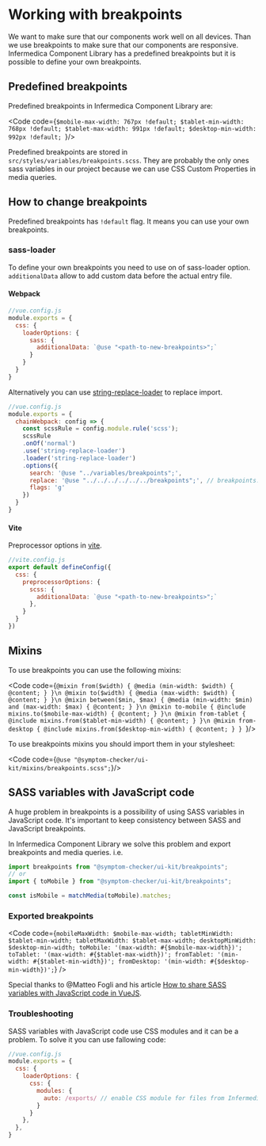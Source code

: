 
<Meta title="Getting Started/Development Guide/Working with breakpoints"/>

# Working with breakpoints
We want to make sure that our components work well on all devices. Than we use breakpoints to make sure that our components are responsive.
Infermedica Component Library has a predefined breakpoints but it is possible to define your own breakpoints.

<PageOutline/>

## Predefined breakpoints
Predefined breakpoints in Infermedica Component Library are:

<Code code={`$mobile-max-width: 767px !default;
$tablet-min-width: 768px !default;
$tablet-max-width: 991px !default;
$desktop-min-width: 992px !default;
`}/>

<Alert>
  <p>Predefined breakpoints are stored in <code>src/styles/variables/breakpoints.scss</code>.
  They are probably the only ones sass variables in our project because we can use CSS Custom Properties in media queries.</p>
</Alert>

## How to change breakpoints
Predefined breakpoints has `!default` flag. It means you can use your own breakpoints.

### sass-loader
To define your own breakpoints you need to use on of sass-loader option. `additionalData` allow to add custom data before the actual entry file.

#### Webpack
```js
//vue.config.js
module.exports = {
  css: {
    loaderOptions: {
      sass: {
        additionalData: `@use "<path-to-new-breakpoints>";`
      }
    }
  }
}
```

Alternatively you can use [string-replace-loader](https://www.npmjs.com/package/string-replace-loader) to replace import.

```js
//vue.config.js
module.exports = {
  chainWebpack: config => {
    const scssRule = config.module.rule('scss');
    scssRule
    .onOf('normal')
    .use('string-replace-loader')
    .loader('string-replace-loader')
    .options({
      search: '@use "../variables/breakpoints";',
      replace: '@use "../../../../../../breakpoints";', // breakpoints.scss in root directory
      flags: 'g'
    })
  }
}
```

#### Vite
Preprocessor options in [vite](https://vitejs.dev/config/#css-preprocessoroptions).

```js
//vite.config.js
export default defineConfig({
  css: {
    preprocessorOptions: {
      scss: {
        additionalData: `@use "<path-to-new-breakpoints>";`
      },
    }
  }
})
```

## Mixins
To use breakpoints you can use the following mixins:

<Code code={`@mixin from($width) {
  @media (min-width: $width) {
    @content;
  }
}\n
@mixin to($width) {
  @media (max-width: $width) {
    @content;
  }
}\n
@mixin between($min, $max) {
  @media (min-width: $min) and (max-width: $max) {
    @content;
  }
}\n
@mixin to-mobile {
  @include mixins.to($mobile-max-width) {
    @content;
  }
}\n
@mixin from-tablet {
  @include mixins.from($tablet-min-width) {
    @content;
  }
}\n
@mixin from-desktop {
  @include mixins.from($desktop-min-width) {
    @content;
  }
}
`}/>

To use breakpoints mixins you should import them in your stylesheet:

<Code code={`@use "@symptom-checker/ui-kit/mixins/breakpoints.scss";`}/>

## SASS variables with JavaScript code
A huge problem in breakpoints is a possibility of using SASS variables in JavaScript code.
It's important to keep consistency between SASS and JavaScript breakpoints.

In Infermedica Component Library we solve this problem and export breakpoints and media queries. i.e.

```js
import breakpoints from "@symptom-checker/ui-kit/breakpoints";
// or
import { toMobile } from "@symptom-checker/ui-kit/breakpoints";

const isMobile = matchMedia(toMobile).matches;
```

### Exported breakpoints

<Code code={`mobileMaxWidth: $mobile-max-width;
tabletMinWidth: $tablet-min-width;
tabletMaxWidth: $tablet-max-width;
desktopMinWidth: $desktop-min-width;
toMobile: '(max-width: #{$mobile-max-width})';
toTablet: '(max-width: #{$tablet-max-width})';
fromTablet: '(min-width: #{$tablet-min-width})';
fromDesktop: '(min-width: #{$desktop-min-width})';`} />

Special thanks to @Matteo Fogli and his article [How to share SASS variables with JavaScript code in VueJS](https://dev.to/pecus/how-to-share-sass-variables-with-javascript-code-in-vuejs-55p3).

### Troubleshooting
SASS variables with JavaScript code use CSS modules and it can be a problem. To solve it you can use fallowing code:

```js
//vue.config.js
module.exports = {
  css: {
    loaderOptions: {
      css: {
        modules: {
          auto: /exports/ // enable CSS module for files from Infermedica Component Library exports directory
        }
      }
    },
  },
}
```

